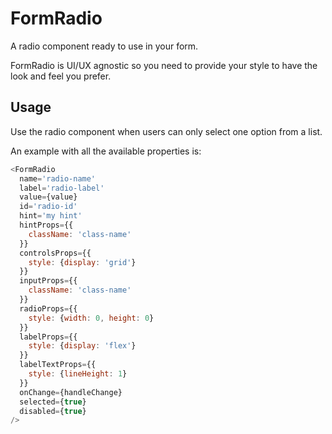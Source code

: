 
<Meta title="DCXLibrary/Form/Radio/documentation" component={FormRadio} />

# FormRadio

A radio component ready to use in your form. 

FormRadio is UI/UX agnostic so you need to provide your style to have the look and feel you prefer.

## Usage

Use the radio component when users can only select one option from a list.

An example with all the available properties is:

```js
<FormRadio
  name='radio-name'
  label='radio-label'
  value={value}
  id='radio-id'
  hint='my hint'
  hintProps={{
    className: 'class-name'
  }}
  controlsProps={{
    style: {display: 'grid'}
  }}
  inputProps={{
    className: 'class-name'
  }}
  radioProps={{ 
    style: {width: 0, height: 0} 
  }}
  labelProps={{
    style: {display: 'flex'}
  }}
  labelTextProps={{
    style: {lineHeight: 1}
  }}
  onChange={handleChange}
  selected={true}
  disabled={true}
/>
```

<Props of={FormRadio} />
